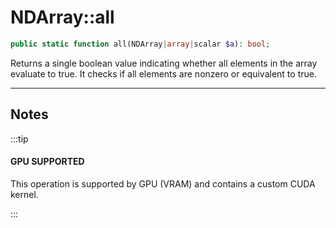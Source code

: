 # NDArray::all

```php
public static function all(NDArray|array|scalar $a): bool;
```
Returns a single boolean value indicating whether all elements in the array evaluate to true. It checks if all
elements are nonzero or equivalent to true.

---

## Notes

:::tip

#### GPU SUPPORTED
This operation is supported by GPU (VRAM) and contains a custom CUDA kernel.

:::